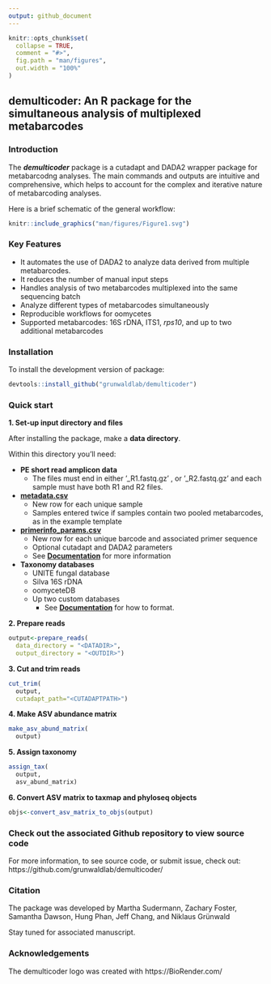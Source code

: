 ```yaml
---
output: github_document
---
```


```r
knitr::opts_chunk$set(
  collapse = TRUE,
  comment = "#>",
  fig.path = "man/figures",
  out.width = "100%"
)
```

## **demulticoder**: An R package for the simultaneous analysis of multiplexed metabarcodes

### Introduction

The ***demulticoder*** package is a cutadapt and DADA2 wrapper package for metabarcodng analyses. The main commands and outputs are intuitive and comprehensive, which helps to account for the complex and iterative nature of metabarcoding analyses. 

Here is a brief schematic of the general workflow:  

```r
knitr::include_graphics("man/figures/Figure1.svg")
```
  
### Key Features

* It automates the use of DADA2 to analyze data derived from multiple metabarcodes.  
* It reduces the number of manual input steps  
* Handles analysis of two metabarcodes multiplexed into the same sequencing batch    
* Analyze different types of metabarcodes simultaneously  
* Reproducible workflows for oomycetes
* Supported metabarcodes: 16S rDNA, ITS1, *rps10*, and up to two additional metabarcodes 

### Installation  

To install the development version of package: 

```r
devtools::install_github("grunwaldlab/demulticoder")
```

### Quick start  

**1. Set-up input directory and files**  

After installing the package, make a **data directory**.  

Within this directory you'll need:

* **PE short read amplicon data**
  * The files must end in either '_R1.fastq.gz' , or '_R2.fastq.gz' and each sample must have both R1 and R2 files.
* [**metadata.csv**](https://github.com/grunwaldlab/demulticoder/blob/main/inst/extdata/metadata.csv)
  * New row for each unique sample
  * Samples entered twice if samples contain two pooled metabarcodes, as in the example template
* [**primerinfo_params.csv**](https://github.com/grunwaldlab/demulticoder/blob/main/inst/extdata/primerinfo_params.csv)
  * New row for each unique barcode and associated primer sequence
  * Optional cutadapt and DADA2 parameters
  * See [**Documentation**](https://grunwaldlab.github.io/demulticoder/articles/Documentation.html) for more information
* **Taxonomy databases**  
  * UNITE fungal database
  * Silva 16S rDNA
  * oomyceteDB 
  * Up two custom databases
    * See [**Documentation**](https://grunwaldlab.github.io/demulticoder/articles/Documentation.html) for how to format. 
  
  
**2. Prepare reads** 
```r
output<-prepare_reads(
  data_directory = "<DATADIR>",
  output_directory = "<OUTDIR>")
```


**3. Cut and trim reads** 
```r
cut_trim(
  output,
  cutadapt_path="<CUTADAPTPATH>")
```
  
  
**4. Make ASV abundance matrix** 
```r
make_asv_abund_matrix(
  output)
```
  
  
**5. Assign taxonomy** 
```r
assign_tax(
  output,
  asv_abund_matrix)
```

  
**6. Convert ASV matrix to taxmap and phyloseq objects** 
```r
objs<-convert_asv_matrix_to_objs(output)
```


### Check out the associated Github repository to view source code  

For more information, to see source code, or submit issue, check out:  
https://github.com/grunwaldlab/demulticoder/


### Citation

The package was developed by Martha Sudermann, Zachary Foster, Samantha Dawson, Hung Phan, Jeff Chang, and Niklaus Grünwald

Stay tuned for associated manuscript. 

### Acknowledgements

The demulticoder logo was created with https://BioRender.com/